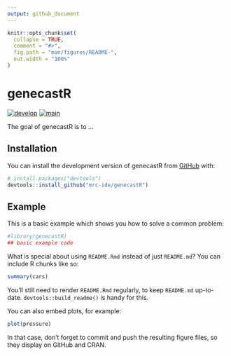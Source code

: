 ```yaml
---
output: github_document
---
```


<!-- README.md is generated from README.Rmd. Please edit that file -->

```r
knitr::opts_chunk$set(
  collapse = TRUE,
  comment = "#>",
  fig.path = "man/figures/README-",
  out.width = "100%"
)
```

# genecastR

<!-- badges: start -->
[![develop](https://github.com/mrc-ide/genecastR/actions/workflows/checks_develop.yaml/badge.svg)](https://github.com/mrc-ide/genecastR/actions/workflows/checks_develop.yaml)
[![main](https://github.com/mrc-ide/genecastR/actions/workflows/checks_develop.yaml/badge.svg)](https://github.com/mrc-ide/genecastR/actions/workflows/checks_main.yaml)
<!-- badges: end -->

The goal of genecastR is to ...

## Installation

You can install the development version of genecastR from [GitHub](https://github.com/) with:

``` r
# install.packages("devtools")
devtools::install_github("mrc-ide/genecastR")
```

## Example

This is a basic example which shows you how to solve a common problem:

```r
#library(genecastR)
## basic example code
```

What is special about using `README.Rmd` instead of just `README.md`? You can include R chunks like so:

```r
summary(cars)
```

You'll still need to render `README.Rmd` regularly, to keep `README.md` up-to-date. `devtools::build_readme()` is handy for this.

You can also embed plots, for example:

```r
plot(pressure)
```

In that case, don't forget to commit and push the resulting figure files, so they display on GitHub and CRAN.
